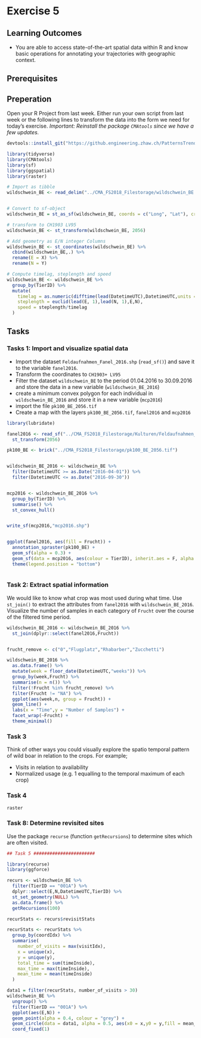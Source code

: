 # Exercise 5

## Learning Outcomes
- You are able to access state-of-the-art spatial data within R and know basic operations for annotating your trajectories with geographic context.

## Prerequisites

## Preperation

Open your R Project from last week. Either run your own script from last week or the following lines to transform the data into the form we need for today's exercise. *Important: Reinstall the package `CMAtools` since we have a few updates.* 


```r
devtools::install_git("https://github.engineering.zhaw.ch/PatternsTrendsEnvironmentalData/CMAtools.git") # Reinstall this package, since we have a few updates

```


```r
library(tidyverse)
library(CMAtools)
library(sf)
library(ggspatial)
library(raster)

# Import as tibble
wildschwein_BE <- read_delim("../CMA_FS2018_Filestorage/wildschwein_BE.csv",",")


# Convert to sf-object
wildschwein_BE = st_as_sf(wildschwein_BE, coords = c("Long", "Lat"), crs = 4326,remove = FALSE)

# transform to CH1903 LV95
wildschwein_BE <- st_transform(wildschwein_BE, 2056)

# Add geometry as E/N integer Columns
wildschwein_BE <- st_coordinates(wildschwein_BE) %>%
  cbind(wildschwein_BE,.) %>%
  rename(E = X) %>%
  rename(N = Y)

# Compute timelag, steplength and speed
wildschwein_BE <- wildschwein_BE %>%
  group_by(TierID) %>%
  mutate(
    timelag = as.numeric(difftime(lead(DatetimeUTC),DatetimeUTC,units = "secs")),
    steplength = euclid(lead(E, 1),lead(N, 1),E,N),
    speed = steplength/timelag
  )

```

## Tasks

### Tasks 1: Import and visualize spatial data

- Import the dataset `Feldaufnahmen_Fanel_2016.shp` (`read_sf()`) and save it to the variable `fanel2016`.
- Transform the coordinates to `CH1903+ LV95`
- Filter the dataset `wildschwein_BE` to the period 01.04.2016 to 30.09.2016 and store the data in a new variable (`wildschwein_BE_2016`)
- create a minimum convex polygon for each individual in `wildschwein_BE_2016` and store it in a new variable (`mcp2016`)
- import the file `pk100_BE_2056.tif`
- Create a map with the layers `pk100_BE_2056.tif`, `fanel2016` and `mcp2016`

```r

library(lubridate)

fanel2016 <- read_sf("../CMA_FS2018_Filestorage/Kulturen/Feldaufnahmen_Fanel_2016.shp") %>%
  st_transform(2056)

pk100_BE <- brick("../CMA_FS2018_Filestorage/pk100_BE_2056.tif")


wildschwein_BE_2016 <- wildschwein_BE %>%
  filter(DatetimeUTC >= as.Date("2016-04-01")) %>%
  filter(DatetimeUTC <= as.Date("2016-09-30"))


mcp2016 <- wildschwein_BE_2016 %>%
  group_by(TierID) %>%
  summarise() %>%
  st_convex_hull()


write_sf(mcp2016,"mcp2016.shp")


ggplot(fanel2016, aes(fill = Frucht)) + 
  annotation_spraster(pk100_BE) +
  geom_sf(alpha = 0.3) +
  geom_sf(data = mcp2016, aes(colour = TierID), inherit.aes = F, alpha = 0.1,lwd = 2) +
  theme(legend.position = "bottom")
  
```


### Task 2: Extract spatial information

We would like to know what crop was most used during what time. Use `st_join()` to extract the attributes from `fanel2016` with `wildschwein_BE_2016`. Visualize the number of samples in each category of `Frucht` over the course of the filtered time period.

```r
wildschwein_BE_2016 <- wildschwein_BE_2016 %>%
  st_join(dplyr::select(fanel2016,Frucht))


frucht_remove <- c("0","Flugplatz","Rhabarber","Zucchetti")

wildschwein_BE_2016 %>%
  as.data.frame() %>%
  mutate(week = floor_date(DatetimeUTC,"weeks")) %>%
  group_by(week,Frucht) %>%
  summarise(n = n()) %>%
  filter(!Frucht %in% frucht_remove) %>%
  filter(Frucht != "NA") %>%
  ggplot(aes(week,n, group = Frucht)) + 
  geom_line() +
  labs(x = "Time",y = "Number of Samples") +
  facet_wrap(~Frucht) +
  theme_minimal()

```


### Task 3

Think of other ways you could visually explore the spatio temporal pattern of wild boar in relation to the crops. For example;

- Visits in relation to availability
- Normalized usage (e.g. 1 equalling to the temporal maximum of each crop)


<!-- Rasterdatensatz importieren, ggf. DHM oder DTM-DHM um Veg.Höhe zu ermitteln -->


### Task 4

```r

raster

```




### Task 8: Determine revisited sites

Use the package `recurse` (function `getRecursions`) to determine sites which are often visited.


```r

## Task 5 #######################

library(recurse)
library(ggforce)

recurs <- wildschwein_BE %>%
  filter(TierID == "001A") %>%
  dplyr::select(E,N,DatetimeUTC,TierID) %>%
  st_set_geometry(NULL) %>%
  as.data.frame() %>%
  getRecursions(100)

recurStats <- recurs$revisitStats

recurStats <- recurStats %>%
  group_by(coordIdx) %>%
  summarise(
    number_of_visits = max(visitIdx),
    x = unique(x),
    y = unique(y),
    total_time = sum(timeInside),
    max_time = max(timeInside),
    mean_time = mean(timeInside)
  )

data1 = filter(recurStats, number_of_visits > 30)
wildschwein_BE %>%
  ungroup() %>%
  filter(TierID == "001A") %>%
  ggplot(aes(E,N)) +
  geom_point(alpha = 0.4, colour = "grey") +
  geom_circle(data = data1, alpha = 0.5, aes(x0 = x,y0 = y,fill = mean_time,r = 100),inherit.aes = F) +
  coord_fixed(1)

```

